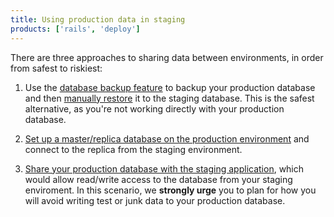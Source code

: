 ```yaml
---
title: Using production data in staging
products: ['rails', 'deploy']
---
```


There are three approaches to sharing data between environments, in order from safest to riskiest:

1.  Use the [database backup feature](/:product/:version?/databases/database-backups) to backup your production database and then [manually restore](/:product/:version?/databases/manage-backups#restoring-a-backup) it to the staging database. This is the safest alternative, as you're not working directly with your production database.

2.  [Set up a master/replica database on the production environment](/:product/:version?/databases/database-replication) and connect to the replica from the staging environment.

3.  [Share your production database with the staging application](/:product/:version?/databases/sharing-db), which would allow read/write access to the database from your staging enviroment. In this scenario, we **strongly urge** you to plan for how you will avoid writing test or junk data to your production database.

